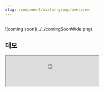 ```yaml
---
slug: /component/avatar-group/overview
---
```


<br />
![coming soon](../../comingSoonWide.png)

## 데모

<Iframe
  src="https://sprout-storybook.vercel.app/iframe.html?args=&id=components-avatargroup--basic&viewMode=story"
  height="100px"
/>
